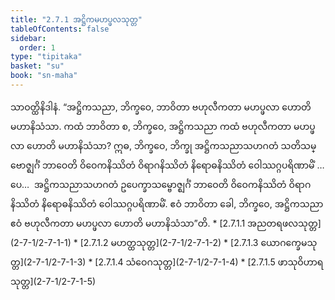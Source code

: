 ```yaml
---
title: "2.7.1 အဋ္ဌိကမဟပ္ဖလသုတ္တ"
tableOfContents: false
sidebar:
  order: 1
type: "tipitaka"
basket: "su"
book: "sn-maha"
---
```



<DynamicBreadcrumb />

<Division number="238" book="sn-maha">

<Paragraph number="665" book="sn-maha">
သာဝတ္ထိနိဒါနံ. “အဋ္ဌိကသညာ, ဘိက္ခဝေ, ဘာဝိတာ ဗဟုလီကတာ မဟပ္ဖလာ ဟောတိ မဟာနိသံသာ. ကထံ ဘာဝိတာ စ, ဘိက္ခဝေ, အဋ္ဌိကသညာ ကထံ ဗဟုလီကတာ မဟပ္ဖလာ ဟောတိ မဟာနိသံသာ? ဣဓ, ဘိက္ခဝေ, ဘိက္ခု အဋ္ဌိကသညာသဟဂတံ သတိသမ္ဗောဇ္ဈင်္ဂံ ဘာဝေတိ ဝိဝေကနိဿိတံ ဝိရာဂနိဿိတံ နိရောဓနိဿိတံ ဝေါဿဂ္ဂပရိဏာမိံ …ပေ…  အဋ္ဌိကသညာသဟဂတံ ဥပေက္ခာသမ္ဗောဇ္ဈင်္ဂံ ဘာဝေတိ ဝိဝေကနိဿိတံ ဝိရာဂနိဿိတံ နိရောဓနိဿိတံ ဝေါဿဂ္ဂပရိဏာမိံ. ဧဝံ ဘာဝိတာ ခေါ, ဘိက္ခဝေ, အဋ္ဌိကသညာ ဧဝံ ဗဟုလီကတာ မဟပ္ဖလာ ဟောတိ မဟာနိသံသာ”တိ.

</Paragraph>
</Division>

<TableOfContents book="sn-maha" section="2.7.1">
* [2.7.1.1 အညတရဖလသုတ္တ](2-7-1/2-7-1-1)
* [2.7.1.2 မဟတ္ထသုတ္တ](2-7-1/2-7-1-2)
* [2.7.1.3 ယောဂက္ခေမသုတ္တ](2-7-1/2-7-1-3)
* [2.7.1.4 သံဝေဂသုတ္တ](2-7-1/2-7-1-4)
* [2.7.1.5 ဖာသုဝိဟာရသုတ္တ](2-7-1/2-7-1-5)
</TableOfContents>